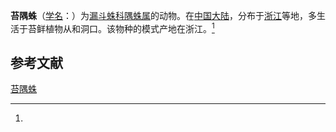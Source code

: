 {{Speciesbox
| name = 苔隅蛛
| status = 
| status_system = 
| image = 
| genus = Tegenaria
| species = muscus
| authority = (Chen, 1990)<ref name='id14001'>{{cite web| url =http://www.bioinfo.cn/db05/BjdwSpecies.php?action=view&id=14001| title =苔隅蛛| work =《中国动物物种编目数据库》| publisher =中国科学院微生物研究所| author =中国科学院动物研究所| accessdate =2009-04-28| deadurl =yes| archiveurl =https://web.archive.org/web/20160305023731/http://www.bioinfo.cn/db05/BjdwSpecies.php?action=view&id=14001| archivedate =2016-03-05}}</ref>
}}

'''苔隅蛛'''（[[学名|学名]]：{{lang|la|''Tegenaria muscus''}}）为[[漏斗蛛科|漏斗蛛科]][[隅蛛属|隅蛛属]]的动物。在[[中国大陆|中国大陆]]，分布于[[浙江|浙江]]等地，多生活于苔鲜植物从和洞口。该物种的模式产地在浙江。<ref name='id14001'/>

== 参考文献 ==
{{reflist}}

{{Wikispecies|Tegenaria muscus}}

[[Category:隅蛛属|苔隅蛛]]


{{蜘蛛小作品}}